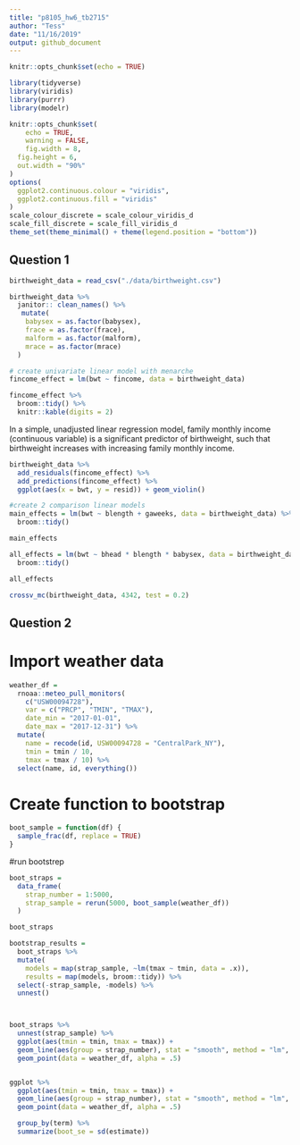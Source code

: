 ```yaml
---
title: "p8105_hw6_tb2715"
author: "Tess"
date: "11/16/2019"
output: github_document
---
```


```r
knitr::opts_chunk$set(echo = TRUE)

library(tidyverse)
library(viridis)
library(purrr)
library(modelr)

knitr::opts_chunk$set(
	echo = TRUE,
	warning = FALSE,
	fig.width = 8, 
  fig.height = 6,
  out.width = "90%"
)
options(
  ggplot2.continuous.colour = "viridis",
  ggplot2.continuous.fill = "viridis"
)
scale_colour_discrete = scale_colour_viridis_d
scale_fill_discrete = scale_fill_viridis_d
theme_set(theme_minimal() + theme(legend.position = "bottom"))
```

## Question 1
```r
birthweight_data = read_csv("./data/birthweight.csv")

birthweight_data %>%
  janitor:: clean_names() %>%
   mutate(
    babysex = as.factor(babysex),
    frace = as.factor(frace),
    malform = as.factor(malform),
    mrace = as.factor(mrace)
  )
```

```r
# create univariate linear model with menarche
fincome_effect = lm(bwt ~ fincome, data = birthweight_data) 

fincome_effect %>%
  broom::tidy() %>%
  knitr::kable(digits = 2)
```
In a simple, unadjusted linear regression model, family monthly income (continuous variable) is a significant predictor of birthweight, such that birthweight increases with increasing family monthly income.

```r
birthweight_data %>%
  add_residuals(fincome_effect) %>%
  add_predictions(fincome_effect) %>%
  ggplot(aes(x = bwt, y = resid)) + geom_violin()

```

```r
#create 2 comparison linear models
main_effects = lm(bwt ~ blength + gaweeks, data = birthweight_data) %>%
  broom::tidy()

main_effects

all_effects = lm(bwt ~ bhead * blength * babysex, data = birthweight_data) %>%
  broom::tidy()

all_effects

crossv_mc(birthweight_data, 4342, test = 0.2)
```


## Question 2
# Import weather data
```r
weather_df = 
  rnoaa::meteo_pull_monitors(
    c("USW00094728"),
    var = c("PRCP", "TMIN", "TMAX"), 
    date_min = "2017-01-01",
    date_max = "2017-12-31") %>%
  mutate(
    name = recode(id, USW00094728 = "CentralPark_NY"),
    tmin = tmin / 10,
    tmax = tmax / 10) %>%
  select(name, id, everything())
```

# Create function to bootstrap
```r
boot_sample = function(df) {
  sample_frac(df, replace = TRUE)
}
```

#run bootstrep
```r
boot_straps = 
  data_frame(
    strap_number = 1:5000,
    strap_sample = rerun(5000, boot_sample(weather_df))
  )

boot_straps
```

```r
bootstrap_results = 
  boot_straps %>% 
  mutate(
    models = map(strap_sample, ~lm(tmax ~ tmin, data = .x)),
    results = map(models, broom::tidy)) %>% 
  select(-strap_sample, -models) %>% 
  unnest() 



boot_straps %>% 
  unnest(strap_sample) %>% 
  ggplot(aes(tmin = tmin, tmax = tmax)) + 
  geom_line(aes(group = strap_number), stat = "smooth", method = "lm", se = FALSE, alpha = .1, color = "blue") +
  geom_point(data = weather_df, alpha = .5)


ggplot %>% 
  ggplot(aes(tmin = tmin, tmax = tmax)) + 
  geom_line(aes(group = strap_number), stat = "smooth", method = "lm", se = FALSE, alpha = .1, color = "blue") +
  geom_point(data = weather_df, alpha = .5)

  group_by(term) %>% 
  summarize(boot_se = sd(estimate))
```

